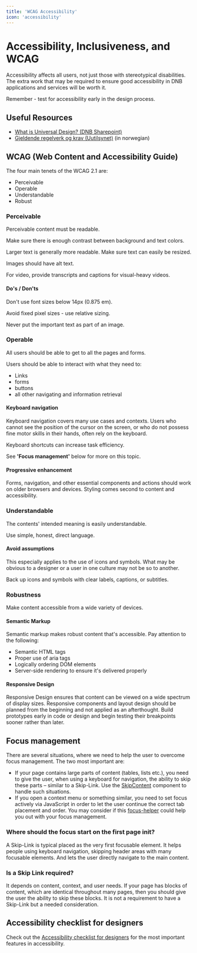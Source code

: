 ```yaml
---
title: 'WCAG Accessibility'
icon: 'accessibility'
---
```


# Accessibility, Inclusiveness, and WCAG

Accessibility affects all users, not just those with stereotypical disabilities. The extra work that may be required to ensure good accessibility in DNB applications and services will be worth it.

Remember - test for accessibility early in the design process.

## Useful Resources

- [What is Universal Design? (DNB Sharepoint)](https://dnbasa.sharepoint.com/sites/n1317)
- [Gjeldende regelverk og krav (Uutilsynet)](https://www.uutilsynet.no/regelverk/gjeldende-regelverk-og-krav/746) (in norwegian)

## WCAG (Web Content and Accessibility Guide)

The four main tenets of the WCAG 2.1 are:

- Perceivable
- Operable
- Understandable
- Robust

### Perceivable

Perceivable content must be readable.

Make sure there is enough contrast between background and text colors.

Larger text is generally more readable. Make sure text can easily be resized.

Images should have alt text.

For video, provide transcripts and captions for visual-heavy videos.

#### Do's / Don'ts

Don't use font sizes below 14px (0.875 em).

Avoid fixed pixel sizes - use relative sizing.

Never put the important text as part of an image.

### Operable

All users should be able to get to all the pages and forms.

Users should be able to interact with what they need to:

- Links
- forms
- buttons
- all other navigating and information retrieval

#### Keyboard navigation

Keyboard navigation covers many use cases and contexts. Users who cannot see the position of the cursor on the screen, or who do not possess fine motor skills in their hands, often rely on the keyboard.

Keyboard shortcuts can increase task efficiency.

See **'Focus management'** below for more on this topic.

#### Progressive enhancement

Forms, navigation, and other essential components and actions should work on older browsers and devices. Styling comes second to content and accessibility.

### Understandable

The contents' intended meaning is easily understandable.

Use simple, honest, direct language.

#### Avoid assumptions

This especially applies to the use of icons and symbols. What may be obvious to a designer or a user in one culture may not be so to another.

Back up icons and symbols with clear labels, captions, or subtitles.

### Robustness

Make content accessible from a wide variety of devices.

#### Semantic Markup

Semantic markup makes robust content that's accessible. Pay attention to the following:

- Semantic HTML tags
- Proper use of aria tags
- Logically ordering DOM elements
- Server-side rendering to ensure it's delivered properly

#### Responsive Design

Responsive Design ensures that content can be viewed on a wide spectrum of display sizes.
Responsive components and layout design should be planned from the beginning and not applied as an afterthought. Build prototypes early in code or design and begin testing their breakpoints sooner rather than later.

## Focus management

There are several situations, where we need to help the user to overcome focus management. The two most important are:

- If your page contains large parts of content (tables, lists etc.), you need to give the user, when using a keyboard for navigation, the ability to skip these parts – similar to a Skip-Link. Use the [SkipContent](/uilib/components/skip-content) component to handle such situations.
- If you open a context menu or something similar, you need to set focus actively via JavaScript in order to let the user continue the correct tab placement and order. You may consider if this [focus-helper](/uilib/usage/accessibility/focus/#focus-helper) could help you out with your focus management.

### Where should the focus start on the first page init?

A Skip-Link is typical placed as the very first focusable element.
It helps people using keyboard navigation, skipping header areas with many focusable elements. And lets the user directly navigate to the main content.

### Is a Skip Link required?

It depends on content, context, and user needs. If your page has blocks of content, which are identical throughout many pages, then you should give the user the ability to skip these blocks.
It is not a requirement to have a Skip-Link but a needed consideration.

## Accessibility checklist for designers

Check out the [Accessibility checklist for designers](/quickguide-designer/accessibility/checklist) for the most important features in accessibility.
